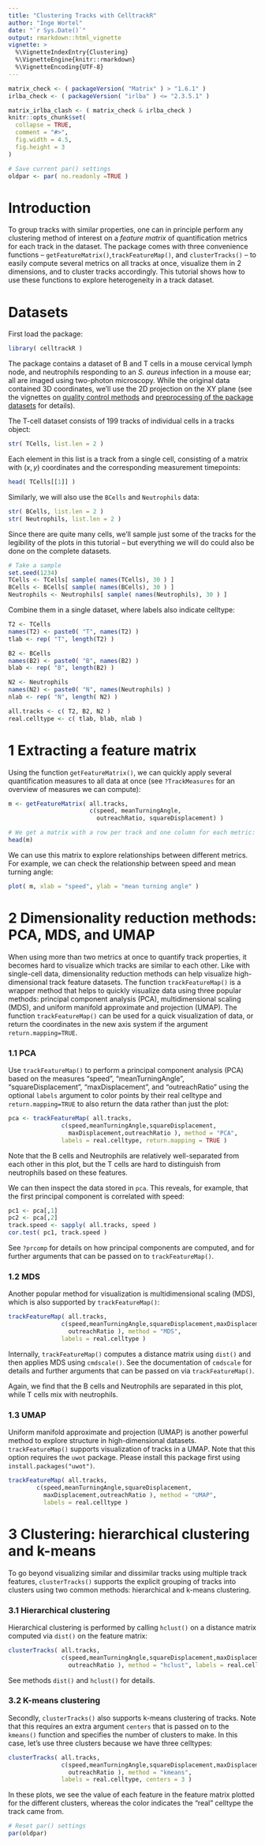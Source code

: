 ```yaml
---
title: "Clustering Tracks with CelltrackR"
author: "Inge Wortel"
date: "`r Sys.Date()`"
output: rmarkdown::html_vignette
vignette: >
  %\VignetteIndexEntry{Clustering}
  %\VignetteEngine{knitr::rmarkdown}
  %\VignetteEncoding{UTF-8}
---
```


```r
matrix_check <- ( packageVersion( "Matrix" ) > "1.6.1" )
irlba_check <- ( packageVersion( "irlba" ) <= "2.3.5.1" )

matrix_irlba_clash <- ( matrix_check & irlba_check )
knitr::opts_chunk$set(
  collapse = TRUE,
  comment = "#>",
  fig.width = 4.5,
  fig.height = 3
)
```

```r
# Save current par() settings
oldpar <- par( no.readonly =TRUE )
```

# Introduction

To group tracks with similar properties, one can in principle perform any clustering method of interest on a *feature matrix* of quantification metrics for each track in the dataset. The package comes with three convenience functions -- `getFeatureMatrix()`,`trackFeatureMap()`, and `clusterTracks()` -- to easily compute several metrics on all tracks at once, visualize them in 2 dimensions, and to cluster tracks accordingly. This tutorial shows how to use these functions to explore heterogeneity in a track dataset.


# Datasets

First load the package:

```r
library( celltrackR )
```

The package contains a dataset of B and T cells in a mouse cervical lymph node, and neutrophils responding to an *S. aureus* infection in a mouse ear; all are imaged using two-photon microscopy. While the original data contained 3D coordinates, we'll use the 2D projection on the XY plane (see the vignettes on [quality control methods](./QC.html) and [preprocessing of the package datasets](./data-QC.html) for details). 

The T-cell dataset consists of 199 tracks of individual cells in a tracks object:

```r
str( TCells, list.len = 2 )
```

Each element in this list is a track from a single cell, consisting of a matrix with $(x,y)$ coordinates and the corresponding measurement timepoints:

```r
head( TCells[[1]] )
```

Similarly, we will also use the `BCells` and `Neutrophils` data:

```r
str( BCells, list.len = 2 )
str( Neutrophils, list.len = 2 )
```

Since there are quite many cells, we'll sample just some of the tracks for the legibility of the plots in this tutorial -- but everything we will do could also be done on the complete datasets.

```r
# Take a sample
set.seed(1234)
TCells <- TCells[ sample( names(TCells), 30 ) ]
BCells <- BCells[ sample( names(BCells), 30 ) ]
Neutrophils <- Neutrophils[ sample( names(Neutrophils), 30 ) ]
```


Combine them in a single dataset, where labels also indicate celltype:

```r
T2 <- TCells
names(T2) <- paste0( "T", names(T2) )
tlab <- rep( "T", length(T2) )

B2 <- BCells
names(B2) <- paste0( "B", names(B2) )
blab <- rep( "B", length(B2) )

N2 <- Neutrophils
names(N2) <- paste0( "N", names(Neutrophils) )
nlab <- rep( "N", length( N2) )

all.tracks <- c( T2, B2, N2 )
real.celltype <- c( tlab, blab, nlab )

```


# 1 Extracting a feature matrix

Using the function `getFeatureMatrix()`, we can quickly apply several quantification measures to all data at once (see `?TrackMeasures` for an overview of measures we can compute):

```r
m <- getFeatureMatrix( all.tracks, 
                       c(speed, meanTurningAngle, 
                         outreachRatio, squareDisplacement) )

# We get a matrix with a row per track and one column for each metric:
head(m)
```

We can use this matrix to explore relationships between different metrics. For example, we can check the relationship between speed and mean turning angle:

```r
plot( m, xlab = "speed", ylab = "mean turning angle" )
```



# 2 Dimensionality reduction methods: PCA, MDS, and UMAP

When using more than two metrics at once to quantify track properties, it becomes hard to visualize which tracks are similar to each other. Like with single-cell data, dimensionality reduction methods can help visualize high-dimensional track feature datasets. The function `trackFeatureMap()` is a wrapper method that helps to quickly visualize data using three popular methods: principal component analysis (PCA), multidimensional scaling (MDS), and uniform manifold approximate and projection (UMAP). The function `trackFeatureMap()` can be used for a quick visualization of data, or return the coordinates in the new axis system if the argument `return.mapping=TRUE`.

### 1.1 PCA

Use `trackFeatureMap()` to perform a principal component analysis (PCA) based on the measures "speed", "meanTurningAngle", "squareDisplacement", "maxDisplacement", and "outreachRatio" using the optional `labels` argument to color points by their real celltype and `return.mapping=TRUE` to also return the data rather than just the plot:

```r
pca <- trackFeatureMap( all.tracks, 
               c(speed,meanTurningAngle,squareDisplacement,
                 maxDisplacement,outreachRatio ), method = "PCA", 
               labels = real.celltype, return.mapping = TRUE )
```

Note that the B cells and Neutrophils are relatively well-separated from each other in this plot, but the T cells are hard to distinguish from neutrophils based on these features.

We can then inspect the data stored in `pca`. This reveals, for example, that the first principal component is correlated with speed:

```r
pc1 <- pca[,1]
pc2 <- pca[,2]
track.speed <- sapply( all.tracks, speed )
cor.test( pc1, track.speed )
```

See `?prcomp` for details on how principal components are computed, and for further arguments that can be passed on to `trackFeatureMap()`.


### 1.2 MDS

Another popular method for visualization is multidimensional scaling (MDS), which is also supported by `trackFeatureMap()`:

```r
trackFeatureMap( all.tracks,
               c(speed,meanTurningAngle,squareDisplacement,maxDisplacement,
                 outreachRatio ), method = "MDS",
               labels = real.celltype )
```

Internally, `trackFeatureMap()` computes a distance matrix using `dist()` and then applies MDS using `cmdscale()`. See the documentation of `cmdscale` for details and further arguments that can be passed on via `trackFeatureMap()`.

Again, we find that the B cells and Neutrophils are separated in this plot, while T cells mix with neutrophils.

### 1.3 UMAP

Uniform manifold approximate and projection (UMAP) is another powerful method to explore structure in high-dimensional datasets. `trackFeatureMap()` supports visualization of tracks in a UMAP. Note that this option requires the `uwot` package. Please install this package first using `install.packages("uwot")`. 


```r
trackFeatureMap( all.tracks,
        c(speed,meanTurningAngle,squareDisplacement,
          maxDisplacement,outreachRatio ), method = "UMAP",
          labels = real.celltype )
```


# 3 Clustering: hierarchical clustering and k-means

To go beyond visualizing similar and dissimilar tracks using multiple track features, `clusterTracks()` supports the explicit grouping of tracks into clusters using two common methods: hierarchical and k-means clustering.

### 3.1 Hierarchical clustering

Hierarchical clustering is performed by calling `hclust()` on a distance matrix computed via `dist()` on the feature matrix:

```r
clusterTracks( all.tracks,
               c(speed,meanTurningAngle,squareDisplacement,maxDisplacement,
                 outreachRatio ), method = "hclust", labels = real.celltype )
```

See methods `dist()` and `hclust()` for details.

### 3.2 K-means clustering

Secondly, `clusterTracks()` also supports k-means clustering of tracks. Note that this requires an extra argument `centers` that is passed on to the `kmeans()` function and specifies the number of clusters to make. In this case, let's use three clusters because we have three celltypes:

```r
clusterTracks( all.tracks,
               c(speed,meanTurningAngle,squareDisplacement,maxDisplacement,
                 outreachRatio ), method = "kmeans", 
               labels = real.celltype, centers = 3 )
```

In these plots, we see the value of each feature in the feature matrix plotted for the different clusters, whereas the color indicates the "real" celltype the track came from.


```r
# Reset par() settings
par(oldpar)
```


